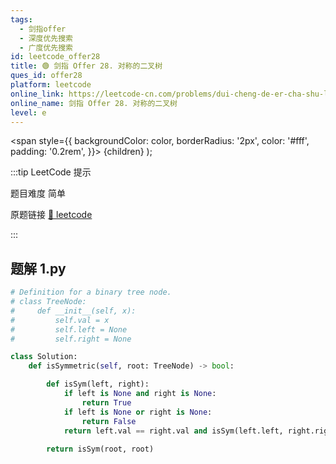 ```yaml
---
tags:
  - 剑指offer
  - 深度优先搜索
  - 广度优先搜索
id: leetcode_offer28
title: 🟢 剑指 Offer 28. 对称的二叉树
ques_id: offer28
platform: leetcode
online_link: https://leetcode-cn.com/problems/dui-cheng-de-er-cha-shu-lcof/
online_name: 剑指 Offer 28. 对称的二叉树
level: e
---
```


  <span
    style={{
      backgroundColor: color,
      borderRadius: '2px',
      color: '#fff',
      padding: '0.2rem',
    }}>
    {children}
  </span>
);

:::tip LeetCode 提示

题目难度 <Highlight color="#00b8a3">简单</Highlight>

原题链接 [🔗 leetcode](https://leetcode-cn.com/problems/dui-cheng-de-er-cha-shu-lcof/)

:::



## 题解 1.py

```py
# Definition for a binary tree node.
# class TreeNode:
#     def __init__(self, x):
#         self.val = x
#         self.left = None
#         self.right = None

class Solution:
    def isSymmetric(self, root: TreeNode) -> bool:

        def isSym(left, right):
            if left is None and right is None:
                return True
            if left is None or right is None:
                return False
            return left.val == right.val and isSym(left.left, right.right) and isSym(left.right, right.left)
        
        return isSym(root, root)
```


